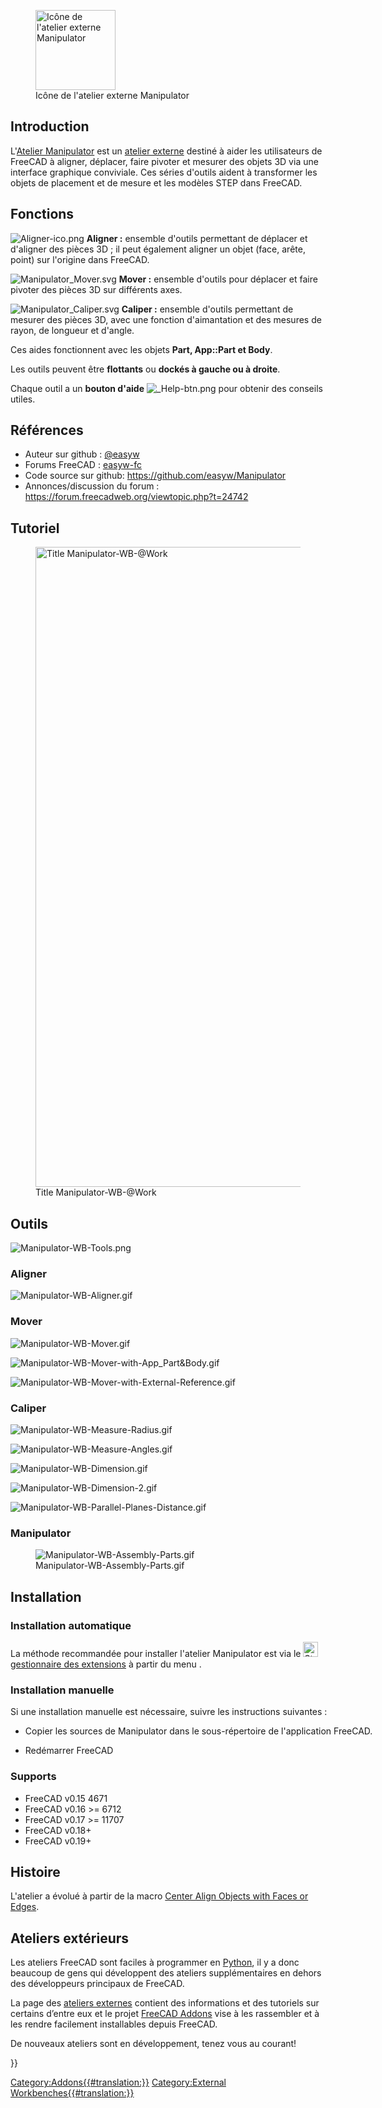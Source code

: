 <languages/>

[[Image:Manipulator_workbench_icon.svg|thumb|128px|Icône de l'atelier externe Manipulator]]

==Introduction==

{{TOCright}}

L'[[Manipulator_Workbench/fr|Atelier Manipulator]] est un [[External_workbenches/fr|atelier externe]] destiné à aider les utilisateurs de FreeCAD à aligner, déplacer, faire pivoter et mesurer des objets 3D via une interface graphique conviviale. Ces séries d'outils aident à transformer les objets de placement et de mesure et les modèles STEP dans FreeCAD.

<span id="Features"></span>
== Fonctions ==

[[File:Aligner-ico.png]] '''Aligner :''' ensemble d'outils permettant de déplacer et d'aligner des pièces 3D ; il peut également aligner un objet (face, arête, point) sur l'origine dans FreeCAD.

[[File:Manipulator_Mover.svg]] '''Mover :''' ensemble d'outils pour déplacer et faire pivoter des pièces 3D sur différents axes.

[[File:Manipulator_Caliper.svg]] '''Caliper :''' ensemble d'outils permettant de mesurer des pièces 3D, avec une fonction d'aimantation et des mesures de rayon, de longueur et d'angle. 

Ces aides fonctionnent avec les objets '''Part, App::Part et Body'''.

Les outils peuvent être '''flottants''' ou '''dockés à gauche ou à droite'''.

Chaque outil a un '''bouton d'aide''' [[File: Help-btn.png]] pour obtenir des conseils utiles.

<span id="References"></span>
==Références==

<div class="mw-translate-fuzzy">
* Auteur sur github : [https://github.com/easyw @easyw]
* Forums FreeCAD : [https://forum.freecadweb.org/memberlist.php?mode=viewprofile&u=6387 easyw-fc]
* Code source sur github: https://github.com/easyw/Manipulator
* Annonces/discussion du forum : https://forum.freecadweb.org/viewtopic.php?t=24742
</div>

<span id="Tutorial"></span>
==Tutoriel==

[[Image:Manipulator-WB-@Work.png|1024px|link=https://youtu.be/owGzsd1fyZc|alt=Manipulator-WB-@Work|Title Manipulator-WB-@Work]]

{{Caption|Tutoriel sur YouTube [https://youtu.be/owGzsd1fyZc Manipulator WorkBench @Work]}}


<span id="Tools"></span>
==Outils==

[[Image:Manipulator-WB-Tools.png]]
{{Caption|Ci-dessus : boîte de dialogue de l'atelier Manipulator. Pour une description plus détaillée, voir [https://github.com/easyw/Manipulator/blob/master/README.md README.md] sur Github.}}


=== Aligner ===
[[Image:Manipulator-WB-Aligner.gif]]
{{Caption|Aligner : ensemble d'outils permettant de déplacer et d'aligner des pièces 3D ; il peut également aligner un objet (face, arête, point) sur l'origine dans FreeCAD.}}

=== Mover ===
[[Image:Manipulator-WB-Mover.gif]]
{{Caption|Mover : ensemble d'outils pour déplacer et faire pivoter des pièces 3D sur différents axes}}

[[Image:Manipulator-WB-Mover-with-App_Part&Body.gif]]
{{Caption|Mover : Utilisation de App:Part et d'un corps}}

[[Image:Manipulator-WB-Mover-with-External-Reference.gif]]
{{Caption|Mover : avec une référence externe}}


=== Caliper ===
[[Image:Manipulator-WB-Measure-Radius.gif]]
{{Caption|Caliper : mesure de rayon}}

[[Image:Manipulator-WB-Measure-Angles.gif]]
{{Caption|Caliper: mesure d'angles}}

[[Image:Manipulator-WB-Dimension.gif]]
{{Caption|Caliper : mesure de dimensions}}

[[Image:Manipulator-WB-Dimension-2.gif]]
{{Caption|Caliper : mesure de dimensions (suite)}}

[[Image:Manipulator-WB-Parallel-Planes-Distance.gif]]
{{Caption|Caliper : distance entre deux plans parallèles}}


=== Manipulator ===

[[Image:Manipulator-WB-Assembly-Parts.gif]]

==Installation==

<span id="Automatic_Installation"></span>
===Installation automatique ===

La méthode recommandée pour installer l'atelier Manipulator est via le [[Image:Std_AddonMgr.svg|24px]] [[Std_AddonMgr/fr|gestionnaire des extensions]] à partir du menu {{MenuCommand|Outils → Gestionnaire des extensions}}.

<div class="mw-collapsible mw-collapsed toccolours" style="width:600px">

<span id="Manual_Installation"></span>
===Installation manuelle===

Si une installation manuelle est nécessaire, suivre les instructions suivantes : 

<div class="mw-collapsible-content">

* Copier les sources de Manipulator dans le sous-répertoire {{FileName|Mod}} de l'application FreeCAD.

{{Code|code=
cd ~/.FreeCAD/Mod 
git clone https://github.com/easyw/Manipulator Manipulator
}}
* Redémarrer FreeCAD
</div> <!-- END of collapsible div. do not remove! -->
</div> <!-- END of collapsible div. do not remove! -->

=== Supports ===

* FreeCAD v0.15 4671  
* FreeCAD v0.16 >= 6712  
* FreeCAD v0.17 >= 11707
* FreeCAD v0.18+
* FreeCAD v0.19+

<span id="History"></span>
==Histoire==

L'atelier a évolué à partir de la macro [[Macro_Center_Align_Objects_with_Faces_or_Edges/fr|Center Align Objects with Faces or Edges]].

<span id="External_workbenches"></span>
== Ateliers extérieurs ==

Les ateliers FreeCAD sont faciles à programmer en [[Python/fr|Python]], il y a donc beaucoup de gens qui développent des ateliers supplémentaires en dehors des développeurs principaux de FreeCAD.

La page des [[External_workbenches/fr|ateliers externes]] contient des informations et des tutoriels sur certains d’entre eux et le projet [https://github.com/FreeCAD/FreeCAD-addons FreeCAD Addons] vise à les rassembler et à les rendre facilement installables depuis FreeCAD.

De nouveaux ateliers sont en développement, tenez vous au courant!

{{Userdocnavi{{#translation:}}}}
[[Category:Addons{{#translation:}}]]
[[Category:External Workbenches{{#translation:}}]]
{{clear}}